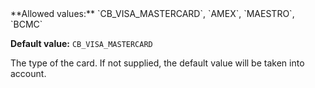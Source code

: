 <ParamField body="CardType" type="string" >   
**Allowed values:** `CB_VISA_MASTERCARD`, `AMEX`, `MAESTRO`, `BCMC`

**Default value:** `CB_VISA_MASTERCARD`

The type of the card. If not supplied, the default value will be taken into account.  
</ParamField>